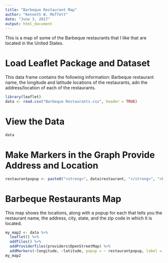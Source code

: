 ```yaml
---
title: "Barbeque Restaurant Map"
author: "Kenneth W. Moffett"
date: "June 3, 2017"
output: html_document
---
```


This is a map of some of the Barbeque restaurants that I like that are located in the United States.

# Load Leaflet Package and Dataset

This data frame contains the following information: Barbeque restaurant name, the longitude and latitude locations of the restaurants, adn the address/location of each of the restaurants. 

```r
library(leaflet)
data <- read.csv("Barbeque Restaurants.csv", header = TRUE)
```

# View the Data

```r
data
```

# Make Markers in the Graph Provide Address and Location


```r
restaurantpopup <- paste0("<strong>", data$restaurant, "</strong>", "<br>", "Address: ", data$address, "<br>", "City, State and Zip: ", data$location)
```

# Barbeque Restaurants Map

This map shows the locations, along with a popup for each that tells you the restaurant name, the address, city, state, and the zip code in which it is located.

```r
my_map2 <- data %>% 
  leaflet() %>%
  addTiles() %>%
  addProviderTiles(providers$OpenStreetMap) %>%
  addMarkers(~longitude, ~latitude, popup = ~ restaurantpopup, label = ~ restaurant)
my_map2
```
